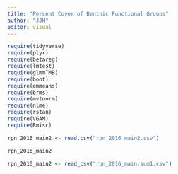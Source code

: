 ```yaml
---
title: "Percent Cover of Benthic Functional Groups"
author: "JJH"
editor: visual
---
```


```r
require(tidyverse)
require(plyr)
require(betareg)
require(lmtest)
require(glmmTMB)
require(boot)
require(emmeans)
require(brms)
require(mvtnorm)
require(nlme)
require(rstan)
require(VGAM)
require(Rmisc)
```

```r
rpn_2016_main2 <- read.csv("rpn_2016_main2.csv")
```

```r
rpn_2016_main2
```

```r
rpn_2016_main2 <- read_csv("rpn_2016_main.sum1.csv")
```
























